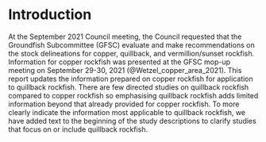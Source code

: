# Introduction

At the September 2021 Council meeting, the Council requested that the Groundfish Subcommittee (GFSC) evaluate and make recommendations on the stock delineations for copper, quillback, and vermillion/sunset rockfish. Information for copper rockfish was presented at the GFSC mop-up meeting on September 29-30, 2021 (@Wetzel_copper_area_2021). This report updates the information prepared on copper rockfish for application to quillback rockfish. There are few directed studies on quillback rockfish compared to copper rockfish so emphasising quillback rockfish adds limited information beyond that already provided for copper rockfish. To more clearly indicate the information most applicable to quillback rockfish, we have added text to the beginning of the study descriptions to clarify studies that focus on or include quillback rockfish. 
